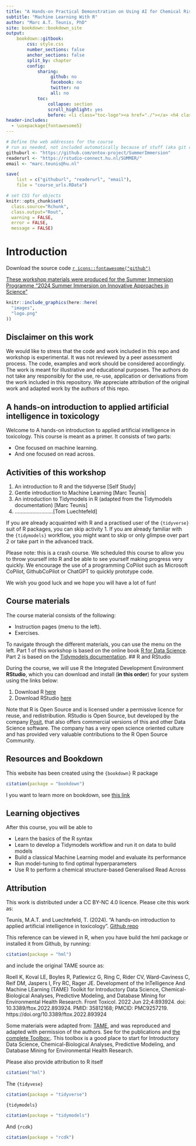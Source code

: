 ```yaml
---
title: "A Hands-on Practical Demonstration on Using AI for Chemical Risk Assessment"
subtitle: "Machine Learning With R"
author: "Marc A.T. Teunis, PhD"
site: bookdown::bookdown_site
output: 
    bookdown::gitbook:
        css: style.css
        number_sections: false
        anchor_sections: false
        split_by: chapter
        config:
            sharing:
                 github: no
                 facebook: no
                 twitter: no
                 all: no
            toc:
                collapse: section
                scroll_highlight: yes
                before: <li class="toc-logo"><a href="./"></a> <h4 class=".paddingtitel ">HML</h2></li>
header-includes:
  - \usepackage{fontawesome5}
---
```


```r
# Define the web addresses for the course
# run as needed, not included automatically because of stuff (aka git complains)
githuburl <- "https://github.com/ontox-project/SummerImmersion"
readerurl <- "https://rstudio-connect.hu.nl/SUMMER/"
email <- "marc.teunis@hu.nl"

save(
    list = c("githuburl", "readerurl", "email"), 
    file = "course_urls.RData")

```


```r
# set CSS for objects
knitr::opts_chunk$set(
  class.source="Rchunk", 
  class.output="Rout", 
  warning = FALSE,
  error = FALSE,
  message = FALSE)
```

# Introduction {-}

Download the source code [`r icons::fontawesome("github")`](https://github.com/ontox-project/SummerImmersion)

[These workshop materials were produced for the Summer Immersion Programme "2024 Summer Immersion on Innovative Approaches in Science"](https://www.pcrm.org/ethical-science/summer-immersion/program)

```r
knitr::include_graphics(here::here(
  "images",
  "logo.png"
))
```

## Disclaimer on this work
We would like to stress that the code and work included in this repo and workshop is experimental. It was not reviewed by a peer assessment process. The code, examples and work should be considered accordingly. The work is meant for illustrative and educational purposes. The authors do not take any responsibly for the use, re-use, application or derivations from the work included in this repository. We appreciate attribution of the original work and adapted work by the authors of this repo.

## A hands-on introduction to applied artificial intelligence in toxicology
Welcome to A hands-on introduction to applied artificial intelligence in toxicology. This course is meant as a primer. It consists of two parts:

 - One focused on machine learning. 
 - And one focused on read across. 

## Activities of this workshop
 1. An introduction to R and the tidyverse [Self Study]
 1. Gentle introduction to Machine Learning [Marc Teunis]
 1. An introduction to Tidymodels in R (adapted from the Tidymodels documentation) [Marc Teunis]
 1. ..........................[Tom Luechtefeld]
 
If you are already acquainted with R and a practised user of the `{tidyverse}` suit of R packages, you can skip activity 1. 
If you are already familiar with the `{tidymodels}` workflow, you might want to skip or only glimpse over part 2 or take part in the advanced track.

Please note: this is a crash course. We scheduled this course to allow you to throw yourself into R and be able to see yourself making progress very quickly. We encourage the use of a programming CoPilot such as Microsoft CoPilot, GithubCoPilot or ChatGPT to quickly prototype code.

We wish you good luck and we hope you will have a lot of fun!

## Course materials

The course material consists of the following:

- Instruction pages (menu to the left). 
- Exercises.

To navigate through the different materials, you can use the menu on the left. Part 1 of this workshop is based on the online book [R for Data Science](https://r4ds.had.co.nz/index.html). Part 2 is based on the [Tidymodels documentation](https://www.tidymodels.org/). 
## R and RStudio

During the course, we will use R the Integrated Development Environment  **RStudio**, which you can download and install (**in this order**) for your system using the links below:

 1. Download R [here](https://cran.r-project.org/)
 2. Download RStudio [here](https://posit.co/download/rstudio-desktop/)

Note that R is Open Source and is licensed under a permissive licence for reuse, and redistribution. RStudio is Open Source, but developed by the company [Posit](https://posit.co/), that also offers commercial versions of this and other Data Science software. The company has a very open science oriented culture and has provided very valuable contributions to the R Open Source Community. 

## Resources and Bookdown
This website has been created using the `{bookdown}` R package
```r
citation(package = "bookdown")
```
I you want to learn more on bookdown, see [this link](https://bookdown.org/)

## Learning objectives

After this course, you will be able to 

 - Learn the basics of the R syntax
 - Learn to develop a Tidymodels workflow and run it on data to build models
 - Build a classical Machine Learning model and evaluate its performance
 - Run model-tuning to find optimal hyperparameters 
 - Use R to perform a chemical structure-based Generalised Read Across

## Attribution

This work is distributed under a CC BY-NC 4.0 licence. Please cite this work as:

Teunis, M.A.T. and Luechtefeld, T. (2024). "A hands-on introduction to applied artificial intelligence in toxicology". [Github repo](https://github.com/ontox-project/SummerImmersion) 

This reference can be viewed in R, when you have build the hml package or installed it from Github, by running:
```r
citation(package = "hml")
```

and include the original TAME source as:

Roell K, Koval LE, Boyles R, Patlewicz G, Ring C, Rider CV, Ward-Caviness C, Reif DM, Jaspers I, Fry RC, Rager JE. Development of the InTelligence And Machine LEarning (TAME) Toolkit for Introductory Data Science, Chemical-Biological Analyses, Predictive Modeling, and Database Mining for Environmental Health Research. Front Toxicol. 2022 Jun 22;4:893924. doi: 10.3389/ftox.2022.893924. PMID: 35812168; PMCID: PMC9257219.
https://doi.org/10.3389/ftox.2022.893924

Some materials were adapted from: [TAME](https://uncsrp.github.io/Data-Analysis-Training-Modules/machine-learning-and-predictive-modeling.html#machine-learning-and-predictive-modeling), and was reproduced and adapted with permission of the authors. See for the publications and [the complete Toolbox:](https://github.com/UNCSRP/Data-Analysis-Training-Modules). This toolbox is a good place to start for Introductory Data Science, Chemical-Biological Analyses, Predictive Modeling, and Database Mining for Environmental Health Research. 

Please also provide attribution to R itself
```r
citation("hml")
```

The `{tidyvese}`
```r
citation(package = "tidyverse")
```

`{tidymodels}`
```r
citation(package = "tidymodels")
```

And `{rcdk}`
```r
citation(package = "rcdk")
```
